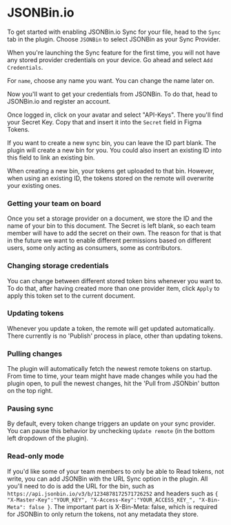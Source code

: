 
# JSONBin.io

To get started with enabling JSONBin.io Sync for your file, head to the `Sync` tab in the plugin. Choose `JSONBin` to select JSONBin as your Sync Provider.

When you're launching the Sync feature for the first time, you will not have any stored provider credentials on your device. Go ahead and select `Add Credentials`.

For `name`, choose any name you want. You can change the name later on.

Now you'll want to get your credentials from JSONBin. To do that, head to JSONBin.io and register an account.

Once logged in, click on your avatar and select "API-Keys". There you'll find your Secret Key. Copy that and insert it into the `Secret` field in Figma Tokens.

If you want to create a new sync bin, you can leave the ID part blank. The plugin will create a new bin for you. You could also insert an existing ID into this field to link an existing bin.

<Callout emoji="💡">
  When creating a new bin, your tokens get uploaded to that bin. However, when using an existing ID, the tokens stored on the remote will overwrite your existing ones.
</Callout>

### Getting your team on board

Once you set a storage provider on a document, we store the ID and the name of your bin to this document. The Secret is left blank, so each team member will have to add the secret on their own. The reason for that is that in the future we want to enable different permissions based on different users, some only acting as consumers, some as contributors.

### Changing storage credentials

You can change between different stored token bins whenever you want to. To do that, after having created more than one provider item, click `Apply` to apply this token set to the current document.

### Updating tokens

Whenever you update a token, the remote will get updated automatically. There currently is no 'Publish' process in place, other than updating tokens.

### Pulling changes

The plugin will automatically fetch the newest remote tokens on startup. From time to time, your team might have made changes while you had the plugin open, to pull the newest changes, hit the 'Pull from JSONbin' button on the top right.

### Pausing sync

By default, every token change triggers an update on your sync provider. You can pause this behavior by unchecking `Update remote` (in the bottom left dropdown of the plugin).

### Read-only mode
If you'd like some of your team members to only be able to Read tokens, not write, you can add JSONBin with the URL Sync option in the plugin. All you'll need to do is add the URL for the bin, such as `https://api.jsonbin.io/v3/b/1234878172571726252` and headers such as `{ "X-Master-Key":"YOUR_KEY", "X-Access-Key":"YOUR_ACCESS_KEY_", "X-Bin-Meta": false }`. The important part is X-Bin-Meta: false, which is required for JSONBin to only return the tokens, not any metadata they store.
